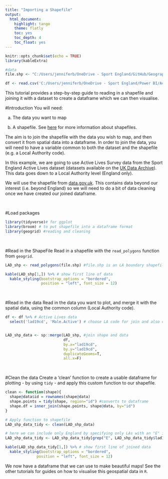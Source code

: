 ```yaml
---
title: "Importing a Shapefile"
output:
  html_document: 
    highlight: tango
    theme: flatly
    toc: yes
    toc_depth: 4
    toc_float: yes
---
```


```r
knitr::opts_chunk$set(echo = TRUE)
library(kableExtra)

#data
file.shp <- "C:/Users/jenniferb/OneDrive - Sport England/GitHub/Geographical Data/LAD/Local_Authority_Districts_April_2019_Boundaries_UK_BUC/Local_Authority_Districts_April_2019_Boundaries_UK_BUC.shp"

df <- read.csv('C:/Users/jenniferb/OneDrive - Sport England/Power BI/Active Lives Survey/Gender_May1819_LA_CC_Regv2.csv')
```

This tutorial provides a step-by-step guide to reading in a shapefile and joining it with a dataset to create a dataframe which we can then visualise. 


#Introduction
You will need: </p>
a) The data you want to map </p>
b) A shapefile. See [here](https://doc.arcgis.com/en/arcgis-online/reference/shapefiles.htm) for more information about shapefiles.</p>


The aim is to join the shapefile with the data you wish to map, and then convert it from spatial data into a dataframe. In order to join the data, you will need to have a variable common to both the dataset and the shapefile (e.g. a Local Authority code).

In this example, we are going to use Active Lives Survey data from the Sport England Active Lives dataset (datasets available on the [UK Data Archive](https://beta.ukdataservice.ac.uk/datacatalogue/studies/#!?Search=active%20lives%20survey&Page=1&Rows=10&Sort=1&DateFrom=440&DateTo=2019)). This data goes down to a Local Authority level (England only). 
</br>

We will use the shapefile from [data.gov.uk](https://data.gov.uk/dataset/45a1aaed-503a-4259-bd3e-27ce2ddc7b16/local-authority-districts-december-2016-super-generalised-clipped-boundaries-in-the-uk). This contains data beyond our interest (i.e. beyond England) so we will need to do a bit of data cleaning once we have created our joined dataframe.

</br>

#Load packages
```r
library(tidyverse)# for ggplot
library(broom) # to put shapefile into a dataframe format
library(geogrid) #reading and cleaning
```

</br>

#Read in the ShapeFile
Read in a shapefile with the `read_polygons` function from `geogrid`.

```r
LAD_shp <- read_polygons(file.shp) #file.shp is an LA boundary shapefile from ONS: Local_Authority_Districts_April_2019_Boundaries_UK_BUC.shp

kable(LAD_shp[1,]) %>% # show first line of data
  kable_styling(bootstrap_options = "bordered",
                position = "left", font_size = 12)  

```

</br>

#Read in the data
Read in the data you want to plot, and merge it with the spatial data, using the common column (Local Authority code).
```r

df <- df %>% # Active Lives data
  select('lad19cd', 'Male.Active') # choose LA code for join and also colmn with data to plot


LAD_shp_data <- sp::merge(LAD_shp, #join shape and data
                          df,
                          by.x="lad19cd",
                          by.y="lad19cd",
                          duplicateGeoms=T,
                          all.x=F)
```

</br>

#Clean the data
Create a 'clean' function to create a usable dataframe for plotting - by using `tidy` - and apply this custom function to our shapefile. 
```r
clean <- function(shape){
  shape@data$id = rownames(shape@data)
  shape.points = tidy(shape, region="id") #converts to dataframe
  shape.df = inner_join(shape.points, shape@data, by="id")
}

# Apply function to shapefile
LAD_shp_data_tidy <- clean(LAD_shp_data)

# here we can include only England by specifying only LAs with an "E" in the code are retained.
LAD_shp_data_tidy <- LAD_shp_data_tidy[grep("E", LAD_shp_data_tidy$lad19cd),]

kable(LAD_shp_data_tidy[1,]) %>% # show first line of joined data
  kable_styling(bootstrap_options = "bordered",
              position = "left", font_size = 12) 
```

We now have a dataframe that we can use to make beautiful maps! See the other tutorials for guides on how to visualise this geospatial data in `R`.

